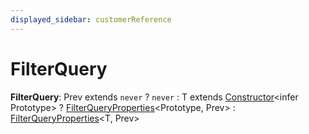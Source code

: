 ```yaml
---
displayed_sidebar: customerReference
---
```



# FilterQuery

 **FilterQuery**: Prev extends `never` ? `never` : T extends [Constructor](../customer.Constructor/page.mdx)&#60;infer Prototype&#62; ? [FilterQueryProperties](../customer.FilterQueryProperties/page.mdx)&#60;Prototype, Prev&#62; : [FilterQueryProperties](../customer.FilterQueryProperties/page.mdx)&#60;T, Prev&#62;
